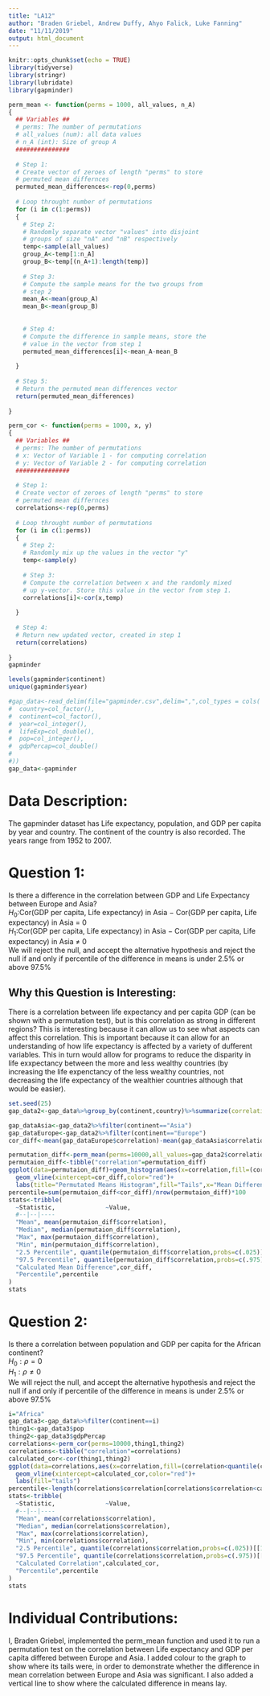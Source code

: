 ```yaml
---
title: "LA12"
author: "Braden Griebel, Andrew Duffy, Ahyo Falick, Luke Fanning"
date: "11/11/2019"
output: html_document
---
```


```r
knitr::opts_chunk$set(echo = TRUE)
library(tidyverse)
library(stringr)
library(lubridate)
library(gapminder)
```


```r
perm_mean <- function(perms = 1000, all_values, n_A)
{
  ## Variables ##
  # perms: The number of permutations 
  # all_values (num): all data values
  # n_A (int): Size of group A
  ###############
  
  # Step 1:
  # Create vector of zeroes of length "perms" to store
  # permuted mean differnces
  permuted_mean_differences<-rep(0,perms)
  
  # Loop throught number of permutations
  for (i in c(1:perms))
  {
    # Step 2:
    # Randomly separate vector "values" into disjoint 
    # groups of size "nA" and "nB" respectively
    temp<-sample(all_values)
    group_A<-temp[1:n_A]
    group_B<-temp[(n_A+1):length(temp)]
    
    # Step 3:
    # Compute the sample means for the two groups from 
    # step 2
    mean_A<-mean(group_A)
    mean_B<-mean(group_B)
    
    
    # Step 4: 
    # Compute the difference in sample means, store the
    # value in the vector from step 1
    permuted_mean_differences[i]<-mean_A-mean_B
    
  }
  
  # Step 5:
  # Return the permuted mean differences vector
  return(permuted_mean_differences)
  
}
```


```r
perm_cor <- function(perms = 1000, x, y)
{
  ## Variables ##
  # perms: The number of permutations 
  # x: Vector of Variable 1 - for computing correlation
  # y: Vector of Variable 2 - for computing correlation
  ###############
  
  # Step 1:
  # Create vector of zeroes of length "perms" to store
  # permuted mean differnces
  correlations<-rep(0,perms)
  
  # Loop throught number of permutations
  for (i in c(1:perms))
  {
    # Step 2:
    # Randomly mix up the values in the vector "y"
    temp<-sample(y)
    
    # Step 3:
    # Compute the correlation between x and the randomly mixed
    # up y-vector. Store this value in the vector from step 1.
    correlations[i]<-cor(x,temp)
    
  }
  
  # Step 4:
  # Return new updated vector, created in step 1
  return(correlations)
  
}
gapminder
```

```r
levels(gapminder$continent)
unique(gapminder$year)
```





```r
#gap_data<-read_delim(file="gapminder.csv",delim=",",col_types = cols(
#  country=col_factor(),
#  continent=col_factor(),
#  year=col_integer(),
#  lifeExp=col_double(),
#  pop=col_integer(),
#  gdpPercap=col_double()
#  
#))
gap_data<-gapminder
```


# Data Description:
The gapminder dataset has Life expectancy, population, and GDP per capita by year and country. The continent of the country is also recorded. The years range from 1952 to 2007.  

# Question 1: 
Is there a difference in the correlation between GDP and Life Expectancy between Europe and Asia?   
$H_0$:Cor(GDP per capita, Life expectancy) in Asia $-$ Cor(GDP per capita, Life expectancy) in Asia $=$ 0                
$H_1$:Cor(GDP per capita, Life expectancy) in Asia $-$ Cor(GDP per capita, Life expectancy) in Asia $\neq$ 0                
We will reject the null, and accept the alternative hypothesis and reject the null if and only if percentile of the difference in means is under $2.5\%$ or above $97.5\%$    

## Why this Question is Interesting:
There is a correlation between life expectancy and per capita GDP (can be shown with a permutation test), but is this correlation as strong in different regions? This is interesting because it can allow us to see what aspects can affect this correlation. This is important because it can allow for an understanding of how life expectancy is affected by a variety of dufferent variables. This in turn would allow for programs to reduce the disparity in life exxpectancy between the more and less wealthy countries (by increasing the life expenctancy of the less wealthy countries, not decreasing the life expectancy of the wealthier countries although that would be easier). 



```r
set.seed(25)
gap_data2<-gap_data%>%group_by(continent,country)%>%summarize(correlation=cor(gdpPercap,lifeExp))%>%filter(continent=="Asia"|continent=="Europe")

gap_dataAsia<-gap_data2%>%filter(continent=="Asia")
gap_dataEurope<-gap_data2%>%filter(continent=="Europe")
cor_diff<-mean(gap_dataEurope$correlation)-mean(gap_dataAsia$correlation)

permutation_diff<-perm_mean(perms=10000,all_values=gap_data2$correlation,n_A=length(gap_dataEurope$correlation))
permutaion_diff<-tibble("correlation"=permutation_diff)
ggplot(data=permutaion_diff)+geom_histogram(aes(x=correlation,fill=(correlation<quantile(correlation,probs = c(.025))[[1]]|correlation>quantile(correlation,probs = c(.975))[[1]])))+
  geom_vline(xintercept=cor_diff,color="red")+
  labs(title="Permutated Means Histogram",fill="Tails",x="Mean Difference")
percentile=sum(permutaion_diff<cor_diff)/nrow(permutaion_diff)*100
stats<-tribble(
  ~Statistic,              ~Value,
  #--|--|----
  "Mean", mean(permutaion_diff$correlation),
  "Median", median(permutaion_diff$correlation),
  "Max", max(permutaion_diff$correlation),
  "Min", min(permutaion_diff$correlation),
  "2.5 Percentile", quantile(permutaion_diff$correlation,probs=c(.025))[[1]],
  "97.5 Percentile", quantile(permutaion_diff$correlation,probs=c(.975))[[1]],
  "Calculated Mean Difference",cor_diff,
  "Percentile",percentile
)
stats
```



# Question 2:
Is there a correlation between population and GDP per capita for the African continent?                 
$H_0:\rho=0$                   
$H_1:\rho\neq0$           
We will reject the null, and accept the alternative hypothesis and reject the null if and only if percentile of the difference in means is under $2.5\%$ or above $97.5\%$                       



```r
i="Africa"
gap_data3<-gap_data%>%filter(continent==i)
thing1<-gap_data3$pop
thing2<-gap_data3$gdpPercap
correlations<-perm_cor(perms=10000,thing1,thing2)
correlations<-tibble("correlation"=correlations)
calculated_cor<-cor(thing1,thing2)
ggplot(data=correlations,aes(x=correlation,fill=(correlation<quantile(correlation,probs = c(.025))[[1]]|correlation>quantile(correlation,probs = c(.975))[[1]])))+geom_histogram()+
  geom_vline(xintercept=calculated_cor,color="red")+
  labs(fill="tails")
percentile<-length(correlations$correlation[correlations$correlation<calculated_cor])/nrow(correlations)
stats<-tribble(
  ~Statistic,              ~Value,
  #--|--|----
  "Mean", mean(correlations$correlation),
  "Median", median(correlations$correlation),
  "Max", max(correlations$correlation),
  "Min", min(correlations$correlation),
  "2.5 Percentile", quantile(correlations$correlation,probs=c(.025))[[1]],
  "97.5 Percentile", quantile(correlations$correlation,probs=c(.975))[[1]],
  "Calculated Correlation",calculated_cor,
  "Percentile",percentile
)
stats

```



# Individual Contributions:
I, Braden Griebel, implemented the perm_mean function and used it to run a permutation test on the correlation between Life expectancy and GDP per capita differed between Europe and Asia. I added colour to the graph to show where its tails were, in order to demonstrate whether the difference in mean correlation between Europe and Asia was significant. I also added a vertical line to show where the calculated difference in means lay.  



